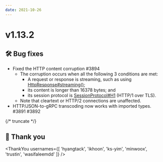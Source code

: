 ```yaml
---
date: 2021-10-26
---
```


# v1.13.2

## 🛠️ Bug fixes

- Fixed the HTTP content corruption #3894
  - The corruption occurs when all the following 3 conditions are met:
    - A request or response is streaming, such as using [HttpResponse#streaming()](type);
    - its content is longer than 16378 bytes; and
    - its session protocol is [SessionProtocol#H1](type) (HTTP/1 over TLS).
  - Note that cleartext or HTTP/2 connections are unaffected.
- HTTP/JSON-to-gRPC transcoding now works with imported types. #3891 #3892

{/* truncate */}

## 🙇 Thank you

<ThankYou usernames={[
  'hyangtack',
  'ikhoon',
  'ks-yim',
  'minwoox',
  'trustin',
  'wasifaleemdd'
]} />
